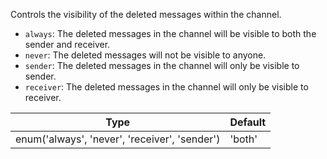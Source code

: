 Controls the visibility of the deleted messages within the channel.

- `always`: The deleted messages in the channel will be visible to both the sender and receiver.
- `never`: The deleted messages will not be visible to anyone.
- `sender`: The deleted messages in the channel will only be visible to sender.
- `receiver`: The deleted messages in the channel will only be visible to receiver.

| Type                                          | Default |
| --------------------------------------------- | ------- |
| enum('always', 'never', 'receiver', 'sender') | 'both'  |

